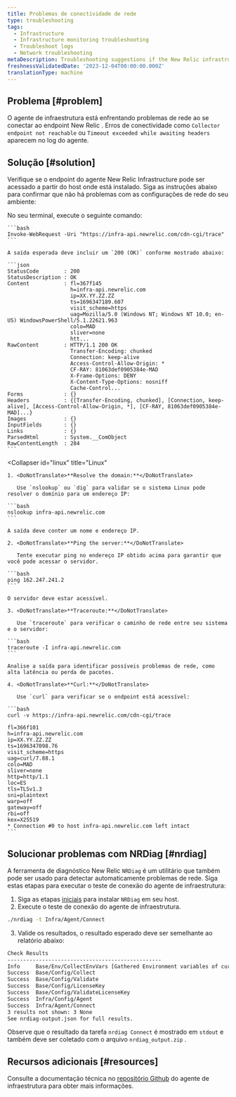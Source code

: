 ```yaml
---
title: Problemas de conectividade de rede
type: troubleshooting
tags:
  - Infrastructure
  - Infrastructure monitoring troubleshooting
  - Troubleshoot logs
  - Network troubleshooting
metaDescription: Troubleshooting suggestions if the New Relic infrastructure agent is not able to connect to the New Relic endpoints
freshnessValidatedDate: '2023-12-04T00:00:00.000Z'
translationType: machine
---
```


## Problema [#problem]

O agente de infraestrutura está enfrentando problemas de rede ao se conectar ao endpoint New Relic . Erros de conectividade como `Collector endpoint not reachable` ou `Timeout exceeded while awaiting headers` aparecem no log do agente.

## Solução [#solution]

Verifique se o endpoint do agente New Relic Infrastructure pode ser acessado a partir do host onde está instalado. Siga as instruções abaixo para confirmar que não há problemas com as configurações de rede do seu ambiente:

<CollapserGroup>
  <Collapser
    id="windows"
    title="Windows"
  >
    No seu terminal, execute o seguinte comando:

    ```bash
    Invoke-WebRequest -Uri "https://infra-api.newrelic.com/cdn-cgi/trace"
    ```

    A saída esperada deve incluir um `200 (OK)` conforme mostrado abaixo:

    ```json
    StatusCode        : 200
    StatusDescription : OK
    Content           : fl=367f145
                        h=infra-api.newrelic.com
                        ip=XX.YY.ZZ.ZZ
                        ts=1696347189.607
                        visit_scheme=https
                        uag=Mozilla/5.0 (Windows NT; Windows NT 10.0; en-US) WindowsPowerShell/5.1.22621.963
                        colo=MAD
                        sliver=none
                        htt...
    RawContent        : HTTP/1.1 200 OK
                        Transfer-Encoding: chunked
                        Connection: keep-alive
                        Access-Control-Allow-Origin: *
                        CF-RAY: 81063def0905384e-MAD
                        X-Frame-Options: DENY
                        X-Content-Type-Options: nosniff
                        Cache-Control...
    Forms             : {}
    Headers           : {[Transfer-Encoding, chunked], [Connection, keep-alive], [Access-Control-Allow-Origin, *], [CF-RAY, 81063def0905384e-MAD]...}
    Images            : {}
    InputFields       : {}
    Links             : {}
    ParsedHtml        : System.__ComObject
    RawContentLength  : 284
    ```
  </Collapser>

  <Collapser
    id="linux"
    title="Linux"
  >
    1. <DoNotTranslate>**Resolve the domain:**</DoNotTranslate>

       Use `nslookup` ou `dig` para validar se o sistema Linux pode resolver o domínio para um endereço IP:

    ```bash
    nslookup infra-api.newrelic.com
    ```

    A saída deve conter um nome e endereço IP.

    2. <DoNotTranslate>**Ping the server:**</DoNotTranslate>

       Tente executar ping no endereço IP obtido acima para garantir que você pode acessar o servidor.

    ```bash
    ping 162.247.241.2
    ```

    O servidor deve estar acessível.

    3. <DoNotTranslate>**Traceroute:**</DoNotTranslate>

       Use `traceroute` para verificar o caminho de rede entre seu sistema e o servidor:

    ```bash
    traceroute -I infra-api.newrelic.com
    ```

    Analise a saída para identificar possíveis problemas de rede, como alta latência ou perda de pacotes.

    4. <DoNotTranslate>**Curl:**</DoNotTranslate>

       Use `curl` para verificar se o endpoint está acessível:

    ```bash
    curl -v https://infra-api.newrelic.com/cdn-cgi/trace

    fl=366f101
    h=infra-api.newrelic.com
    ip=XX.YY.ZZ.ZZ
    ts=1696347098.76
    visit_scheme=https
    uag=curl/7.88.1
    colo=MAD
    sliver=none
    http=http/1.1
    loc=ES
    tls=TLSv1.3
    sni=plaintext
    warp=off
    gateway=off
    rbi=off
    kex=X25519
    * Connection #0 to host infra-api.newrelic.com left intact
    ```
  </Collapser>
</CollapserGroup>

## Solucionar problemas com NRDiag [#nrdiag]

A ferramenta de diagnóstico New Relic `NRDiag` é um utilitário que também pode ser usado para detectar automaticamente problemas de rede. Siga estas etapas para executar o teste de conexão do agente de infraestrutura:

1. Siga as etapas [iniciais](/docs/new-relic-solutions/solve-common-issues/diagnostics-cli-nrdiag/diagnostics-cli-nrdiag/#get-started) para instalar `NRDiag` em seu host.
2. Execute o teste de conexão do agente de infraestrutura.

```bash
./nrdiag -t Infra/Agent/Connect
```

3. Valide os resultados, o resultado esperado deve ser semelhante ao relatório abaixo:

```bash
Check Results
-------------------------------------------------
Info     Base/Env/CollectEnvVars [Gathered Environment variables of current shell.]
Success  Base/Config/Collect
Success  Base/Config/Validate
Success  Base/Config/LicenseKey
Success  Base/Config/ValidateLicenseKey
Success  Infra/Config/Agent
Success  Infra/Agent/Connect
3 results not shown: 3 None
See nrdiag-output.json for full results.
```

Observe que o resultado da tarefa `nrdiag Connect` é mostrado em `stdout` e também deve ser coletado com o arquivo `nrdiag_output.zip` .

## Recursos adicionais [#resources]

Consulte a documentação técnica no [repositório Github](https://github.com/newrelic/infrastructure-agent/blob/master/docs/network_troubleshooting.md) do agente de infraestrutura para obter mais informações.